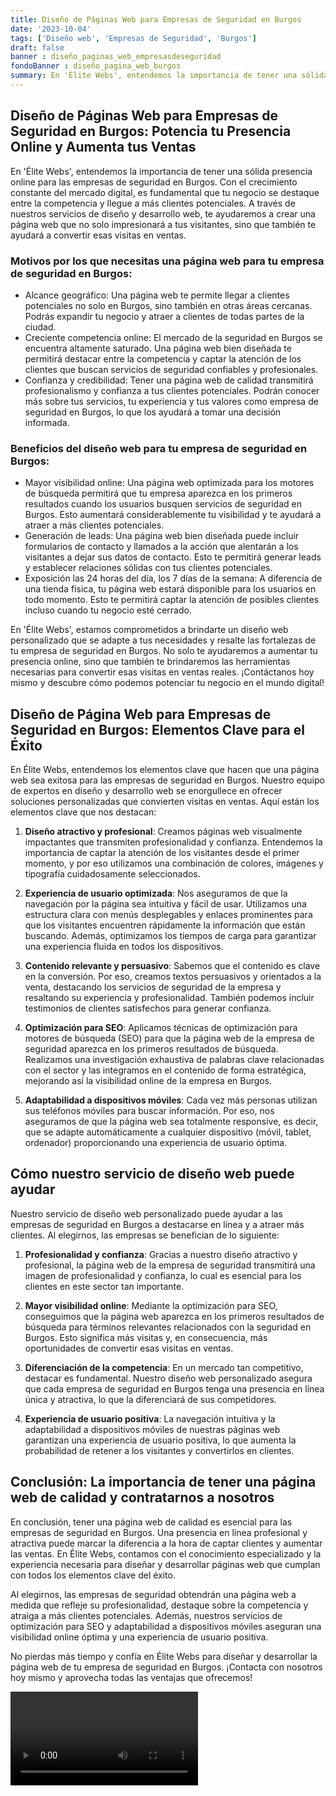 ```yaml
---
title: Diseño de Páginas Web para Empresas de Seguridad en Burgos
date: '2023-10-04'
tags: ['Diseño web', 'Empresas de Seguridad', 'Burgos']
draft: false
banner : diseño_paginas_web_empresasdeseguridad
fondoBanner : diseño_pagina_web_burgos
summary: En 'Élite Webs', entendemos la importancia de tener una sólida presencia online para las empresas de seguridad en Burgos. Con el crecimiento constante del mercado digital, es fundamental que tu negocio se destaque entre la competencia y llegue a más clientes potenciales. A través de nuestros servicios de diseño y desarrollo web, te ayudaremos a crear una página web que no solo impresionará a tus visitantes, sino que también te ayudará a convertir esas visitas en ventas.
---
```


## Diseño de Páginas Web para Empresas de Seguridad en Burgos: Potencia tu Presencia Online y Aumenta tus Ventas

En 'Élite Webs', entendemos la importancia de tener una sólida presencia online para las empresas de seguridad en Burgos. Con el crecimiento constante del mercado digital, es fundamental que tu negocio se destaque entre la competencia y llegue a más clientes potenciales. A través de nuestros servicios de diseño y desarrollo web, te ayudaremos a crear una página web que no solo impresionará a tus visitantes, sino que también te ayudará a convertir esas visitas en ventas.

### Motivos por los que necesitas una página web para tu empresa de seguridad en Burgos:
- Alcance geográfico: Una página web te permite llegar a clientes potenciales no solo en Burgos, sino también en otras áreas cercanas. Podrás expandir tu negocio y atraer a clientes de todas partes de la ciudad.
- Creciente competencia online: El mercado de la seguridad en Burgos se encuentra altamente saturado. Una página web bien diseñada te permitirá destacar entre la competencia y captar la atención de los clientes que buscan servicios de seguridad confiables y profesionales.
- Confianza y credibilidad: Tener una página web de calidad transmitirá profesionalismo y confianza a tus clientes potenciales. Podrán conocer más sobre tus servicios, tu experiencia y tus valores como empresa de seguridad en Burgos, lo que los ayudará a tomar una decisión informada.

### Beneficios del diseño web para tu empresa de seguridad en Burgos:
- Mayor visibilidad online: Una página web optimizada para los motores de búsqueda permitirá que tu empresa aparezca en los primeros resultados cuando los usuarios busquen servicios de seguridad en Burgos. Esto aumentará considerablemente tu visibilidad y te ayudará a atraer a más clientes potenciales.
- Generación de leads: Una página web bien diseñada puede incluir formularios de contacto y llamados a la acción que alentarán a los visitantes a dejar sus datos de contacto. Esto te permitirá generar leads y establecer relaciones sólidas con tus clientes potenciales.
- Exposición las 24 horas del día, los 7 días de la semana: A diferencia de una tienda física, tu página web estará disponible para los usuarios en todo momento. Esto te permitirá captar la atención de posibles clientes incluso cuando tu negocio esté cerrado.

En 'Élite Webs', estamos comprometidos a brindarte un diseño web personalizado que se adapte a tus necesidades y resalte las fortalezas de tu empresa de seguridad en Burgos. No solo te ayudaremos a aumentar tu presencia online, sino que también te brindaremos las herramientas necesarias para convertir esas visitas en ventas reales. ¡Contáctanos hoy mismo y descubre cómo podemos potenciar tu negocio en el mundo digital!

<GifSeo />

<Cta />

## Diseño de Página Web para Empresas de Seguridad en Burgos: Elementos Clave para el Éxito

En Élite Webs, entendemos los elementos clave que hacen que una página web sea exitosa para las empresas de seguridad en Burgos. Nuestro equipo de expertos en diseño y desarrollo web se enorgullece en ofrecer soluciones personalizadas que convierten visitas en ventas. Aquí están los elementos clave que nos destacan:

1. **Diseño atractivo y profesional**: Creamos páginas web visualmente impactantes que transmiten profesionalidad y confianza. Entendemos la importancia de captar la atención de los visitantes desde el primer momento, y por eso utilizamos una combinación de colores, imágenes y tipografía cuidadosamente seleccionados.

2. **Experiencia de usuario optimizada**: Nos aseguramos de que la navegación por la página sea intuitiva y fácil de usar. Utilizamos una estructura clara con menús desplegables y enlaces prominentes para que los visitantes encuentren rápidamente la información que están buscando. Además, optimizamos los tiempos de carga para garantizar una experiencia fluida en todos los dispositivos.

3. **Contenido relevante y persuasivo**: Sabemos que el contenido es clave en la conversión. Por eso, creamos textos persuasivos y orientados a la venta, destacando los servicios de seguridad de la empresa y resaltando su experiencia y profesionalidad. También podemos incluir testimonios de clientes satisfechos para generar confianza.

4. **Optimización para SEO**: Aplicamos técnicas de optimización para motores de búsqueda (SEO) para que la página web de la empresa de seguridad aparezca en los primeros resultados de búsqueda. Realizamos una investigación exhaustiva de palabras clave relacionadas con el sector y las integramos en el contenido de forma estratégica, mejorando así la visibilidad online de la empresa en Burgos.

5. **Adaptabilidad a dispositivos móviles**: Cada vez más personas utilizan sus teléfonos móviles para buscar información. Por eso, nos aseguramos de que la página web sea totalmente responsive, es decir, que se adapte automáticamente a cualquier dispositivo (móvil, tablet, ordenador) proporcionando una experiencia de usuario óptima.

## Cómo nuestro servicio de diseño web puede ayudar

Nuestro servicio de diseño web personalizado puede ayudar a las empresas de seguridad en Burgos a destacarse en línea y a atraer más clientes. Al elegirnos, las empresas se benefician de lo siguiente:

1. **Profesionalidad y confianza**: Gracias a nuestro diseño atractivo y profesional, la página web de la empresa de seguridad transmitirá una imagen de profesionalidad y confianza, lo cual es esencial para los clientes en este sector tan importante.

2. **Mayor visibilidad online**: Mediante la optimización para SEO, conseguimos que la página web aparezca en los primeros resultados de búsqueda para términos relevantes relacionados con la seguridad en Burgos. Esto significa más visitas y, en consecuencia, más oportunidades de convertir esas visitas en ventas.

3. **Diferenciación de la competencia**: En un mercado tan competitivo, destacar es fundamental. Nuestro diseño web personalizado asegura que cada empresa de seguridad en Burgos tenga una presencia en línea única y atractiva, lo que la diferenciará de sus competidores.

4. **Experiencia de usuario positiva**: La navegación intuitiva y la adaptabilidad a dispositivos móviles de nuestras páginas web garantizan una experiencia de usuario positiva, lo que aumenta la probabilidad de retener a los visitantes y convertirlos en clientes.

## Conclusión: La importancia de tener una página web de calidad y contratarnos a nosotros

En conclusión, tener una página web de calidad es esencial para las empresas de seguridad en Burgos. Una presencia en línea profesional y atractiva puede marcar la diferencia a la hora de captar clientes y aumentar las ventas. En Élite Webs, contamos con el conocimiento especializado y la experiencia necesaria para diseñar y desarrollar páginas web que cumplan con todos los elementos clave del éxito.

Al elegirnos, las empresas de seguridad obtendrán una página web a medida que refleje su profesionalidad, destaque sobre la competencia y atraiga a más clientes potenciales. Además, nuestros servicios de optimización para SEO y adaptabilidad a dispositivos móviles aseguran una visibilidad online óptima y una experiencia de usuario positiva.

No pierdas más tiempo y confía en Élite Webs para diseñar y desarrollar la página web de tu empresa de seguridad en Burgos. ¡Contacta con nosotros hoy mismo y aprovecha todas las ventajas que ofrecemos!

<Video />

<CtaBot job='Empresas de Seguridad' city='Burgos'/>

<Gmaps query='Burgos+españa+maps' />